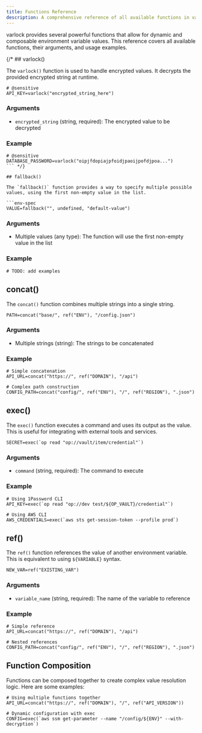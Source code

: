 ```yaml
---
title: Functions Reference
description: A comprehensive reference of all available functions in varlock
---
```


varlock provides several powerful functions that allow for dynamic and composable environment variable values. This reference covers all available functions, their arguments, and usage examples.

{/* ## varlock()

The `varlock()` function is used to handle encrypted values. It decrypts the provided encrypted string at runtime.

```env-spec
# @sensitive
API_KEY=varlock("encrypted_string_here")
```

### Arguments
- `encrypted_string` (string, required): The encrypted value to be decrypted

### Example
```env-spec
# @sensitive
DATABASE_PASSWORD=varlock("oipjfdopiajpfoidjpaoijpofdjpoa...")
``` */}

## fallback()

The `fallback()` function provides a way to specify multiple possible values, using the first non-empty value in the list.

```env-spec
VALUE=fallback("", undefined, "default-value")
```

### Arguments
- Multiple values (any type): The function will use the first non-empty value in the list

### Example
```env-spec
# TODO: add examples
```

## concat()

The `concat()` function combines multiple strings into a single string.

```env-spec
PATH=concat("base/", ref("ENV"), "/config.json")
```

### Arguments
- Multiple strings (string): The strings to be concatenated

### Example
```env-spec
# Simple concatenation
API_URL=concat("https://", ref("DOMAIN"), "/api")

# Complex path construction
CONFIG_PATH=concat("config/", ref("ENV"), "/", ref("REGION"), ".json")
```

## exec()

The `exec()` function executes a command and uses its output as the value. This is useful for integrating with external tools and services.

```env-spec
SECRET=exec(`op read "op://vault/item/credential"`)
```

### Arguments
- `command` (string, required): The command to execute

### Example
```env-spec
# Using 1Password CLI
API_KEY=exec(`op read "op://dev test/${OP_VAULT}/credential"`)

# Using AWS CLI
AWS_CREDENTIALS=exec(`aws sts get-session-token --profile prod`)
```

## ref()

The `ref()` function references the value of another environment variable. This is equivalent to using `${VARIABLE}` syntax.

```env-spec
NEW_VAR=ref("EXISTING_VAR")
```

### Arguments
- `variable_name` (string, required): The name of the variable to reference

### Example
```env-spec
# Simple reference
API_URL=concat("https://", ref("DOMAIN"), "/api")

# Nested references
CONFIG_PATH=concat("config/", ref("ENV"), "/", ref("REGION"), ".json")
```

## Function Composition

Functions can be composed together to create complex value resolution logic. Here are some examples:

```env-spec
# Using multiple functions together
API_URL=concat("https://", ref("DOMAIN"), "/", ref("API_VERSION"))

# Dynamic configuration with exec
CONFIG=exec(`aws ssm get-parameter --name "/config/${ENV}" --with-decryption`)
```
